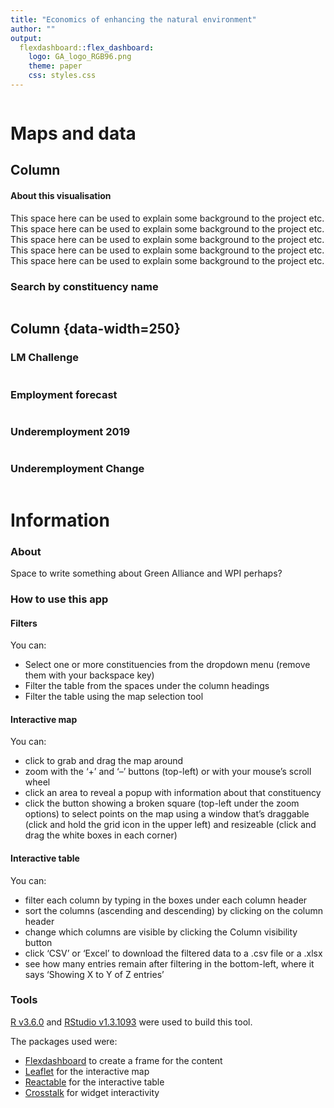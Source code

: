 ```yaml
---
title: "Economics of enhancing the natural environment"
author: ""
output:
  flexdashboard::flex_dashboard:
    logo: GA_logo_RGB96.png
    theme: paper
    css: styles.css
---
```


```r


```

Maps and data {data-icon="ion-stats-bars"}
=====================================  

Column {data-width=850}
-------------------------------------

#### About this visualisation

This space here can be used to explain some background to the project etc.
This space here can be used to explain some background to the project etc.
This space here can be used to explain some background to the project etc.
This space here can be used to explain some background to the project etc.
This space here can be used to explain some background to the project etc.

<!-- ### Filters -->

<!-- ```{r filters} -->


<!-- bscols( -->
<!--   filter_checkbox( -->
<!--     id = "seagrass", -->
<!--     label = "Seagrass within 1000m", -->
<!--     sharedData = sd, -->
<!--     group = ~`Seagrass location within 1000m` -->
<!--   ), -->

<!--   filter_checkbox( -->
<!--     id = "woodland", -->
<!--     label = "Share of woodland (cum %)", -->
<!--     sharedData = sd, -->
<!--     group = ~`Share of woodland (cumulative %)` -->
<!--   ), -->
<!--   filter_checkbox( -->
<!--     id = "resto1", -->
<!--     label = "Coastal restoration sites", -->
<!--     sharedData = sd, -->
<!--     group = ~`Coastal restoration sites flag` -->
<!--   ), -->

<!--     filter_checkbox( -->
<!--     id = "RestoP", -->
<!--     label = "Coastal restoration priority sites", -->
<!--     sharedData = sd, -->
<!--     group = ~`Coastal restoration priority sites flag` -->
<!--   ), -->
<!--     filter_checkbox( -->
<!--     id = "bog", -->
<!--     label = "Within 20 miles of great north bog", -->
<!--     sharedData = sd, -->
<!--     group = ~`Within 20 miles of great north bog` -->
<!--   ) -->
<!-- ) -->

<!-- bscols( -->
<!--   filter_slider( -->
<!--     id = "LM score", -->
<!--     label = "Labour Market Challenge score (100 is average)", -->
<!--     width = "100%", -->
<!--     sharedData = sd, -->
<!--     column = ~`Labour market challenge score (100 = average)`) -->

<!--   ) -->


<!-- ``` -->

### Search by constituency name
    
```r



```


Column {data-width=250}{.tabset}
-------------------------------------

### LM Challenge

```r





```

### Employment forecast

```r



```
### Underemployment 2019

```r


```

### Underemployment Change

```r



```

Information {data-orientation=rows data-icon="fa-info-circle"}
===================================== 

### About 

Space to write something about Green Alliance and WPI perhaps?

### How to use this app

#### Filters

You can:

* Select one or more constituencies from the dropdown menu (remove them with your backspace key)
* Filter the table from the spaces under the column headings
* Filter the table using the map selection tool

#### Interactive map

You can:

* click to grab and drag the map around
* zoom with the '+' and '--' buttons (top-left) or with your mouse's scroll wheel
* click an area to reveal a popup with information about that constituency
* click the button showing a broken square (top-left under the zoom options) to select points on the map using a window that's draggable (click and hold the grid icon in the upper left) and resizeable (click and drag the white boxes in each corner)

#### Interactive table

You can:

* filter each column by typing in the boxes under each column header
* sort the columns (ascending and descending) by clicking on the column header
* change which columns are visible by clicking the Column visibility button
* click 'CSV' or 'Excel' to download the filtered data to a .csv file or a .xlsx
* see how many entries remain after filtering in the bottom-left, where it says 'Showing X to Y of Z entries'

### Tools

[R v3.6.0](https://www.r-project.org/) and [RStudio v1.3.1093](https://www.rstudio.com/) were used to build this tool.

The packages used were:

* [Flexdashboard](https://rmarkdown.rstudio.com/flexdashboard/) to create a frame for the content
* [Leaflet](https://rstudio.github.io/leaflet/) for the interactive map
* [Reactable](https://glin.github.io/reactable/) for the interactive table
* [Crosstalk](https://rstudio.github.io/crosstalk/) for widget interactivity
